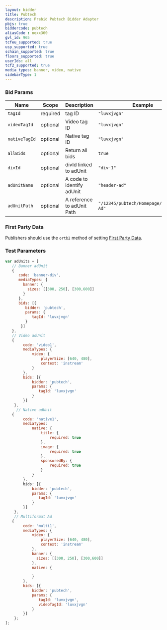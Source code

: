 ```yaml
---
layout: bidder
title: Pubtech
description: Prebid Pubtech Bidder Adapter
pbjs: true
biddercode: pubtech
aliasCode : nexx360
gvl_id: 965
tcfeu_supported: true
usp_supported: true
schain_supported: true
floors_supported: true
userIds: all
tcf2_supported: true
media_types: banner, video, native
sidebarType: 1
---
```


### Bid Params


| Name          | Scope    | Description                | Example                                   | Type      |
|---------------|----------|----------------------------|--------------------------------------     |-----------|
| `tagId`       | required | tag ID                     | `"luvxjvgn"`                              | `string`  |
| `videoTagId`  | optional | Video tag ID               | `"luvxjvgn"`                              | `string`  |
| `nativeTagId` | optional | Native tag ID              | `"luvxjvgn"`                              | `string`  |
| `allBids`     | optional | Return all bids            | `true`                                    | `boolean` |
| `divId`       | optional | divId linked to adUnit     | `"div-1"`                                 | `string`  |
| `adUnitName`  | optional | A code to identify adUnit  | `"header-ad"`                             | `string`  |
| `adUnitPath`  | optional | A reference to adUnit Path | `"/12345/pubtech/Homepage/HP/Header-Ad"`  | `string`  |

### First Party Data

Publishers should use the `ortb2` method of setting [First Party Data](https://docs.prebid.org/features/firstPartyData.html).

### Test Parameters

```javascript
var adUnits = [
   // Banner adUnit
   {
      code: 'banner-div',
      mediaTypes: {
        banner: {
          sizes: [[300, 250], [300,600]]
        }
      },
      bids: [{
         bidder: 'pubtech',
         params: {
            tagId: 'luvxjvgn'
         }
       }]
   },
   // Video adUnit
   {
        code: 'video1',
        mediaTypes: {
            video: {
                playerSize: [640, 480],
                context: 'instream'
            }
        },
        bids: [{
            bidder: 'pubtech',
            params: {
               tagId: 'luvxjvgn'
            }
        }]
    },
     // Native adUnit
   {
        code: 'native1',
        mediaTypes:
            native: {
                title: {
                    required: true
                },
                image: {
                    required: true
                },
                sponsoredBy: {
                    required: true
                }
            }
        },
        bids: [{
            bidder: 'pubtech',
            params: {
               tagId: 'luvxjvgn'
            }
        }]
    },
    // Multiformat Ad
   {
        code: 'multi1',
        mediaTypes: {
            video: {
                playerSize: [640, 480],
                context: 'instream'
            },
            banner: {
              sizes: [[300, 250], [300,600]]
            },
            native: {

            }
        },
        bids: [{
            bidder: 'pubtech',
            params: {
               tagId: 'luvxjvgn',
               videoTagId: 'luvxjvgn'
            }
        }]
    };
];
```
